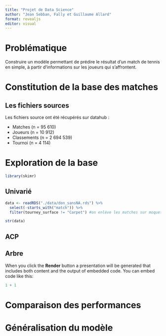 ---
title: "Projet de Data Science"
author: "Jean Sebban, Fally et Guillaume Allard"
format: revealjs
editor: visual
---

# Problématique

Construire un modèle permettant de prédire le résultat d'un match de tennis en simple, à partir d'informations sur les joueurs qui s'affrontent.

# Constitution de la base des matches

## Les fichiers sources

Les fichiers source ont été récupérés sur datahub :

-   Matches (n = 95 610)
-   Joueurs (n = 10 912)
-   Classements (n = 2 694 539)
-   Tournoi (n = 4 114)

# Exploration de la base

```{r}
library(skimr)
```

## Univarié

```{r}
data <- readRDS("./data/don_sansNA.rds") %>% 
  select(-starts_with("match")) %>% 
  filter(tourney_surface != "Carpet") #on enlève les matches sur moquette
```

```{r}
str(data)
```

## ACP

## Arbre

When you click the **Render** button a presentation will be generated that includes both content and the output of embedded code. You can embed code like this:

```{r}
1 + 1
```

# Comparaison des performances

# Généralisation du modèle
